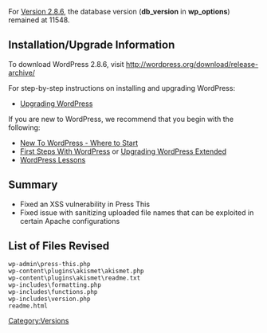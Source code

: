 {{Languages|
{{en|Version 2.8.6}}
{{ja|Version 2.8.6}}
}}

For [[Version_2.8.6|Version 2.8.6]], the database version ('''db_version''' in '''wp_options''') remained at 11548.

==Installation/Upgrade Information==
To download WordPress 2.8.6, visit http://wordpress.org/download/release-archive/

For step-by-step instructions on installing and upgrading WordPress:

* [[Upgrading WordPress]]

If you are new to WordPress, we recommend that you begin with the following:
* [[New To WordPress - Where to Start]]
* [[First Steps With WordPress]] or [[Upgrading WordPress Extended]]
* [[WordPress Lessons]]

== Summary ==
* Fixed an XSS vulnerability in Press This
* Fixed issue with sanitizing uploaded file names that can be exploited in certain Apache configurations

<!--
== Developer / Power User Stuff ==
*
-->
==List of Files Revised==
<pre>
wp-admin\press-this.php
wp-content\plugins\akismet\akismet.php
wp-content\plugins\akismet\readme.txt
wp-includes\formatting.php
wp-includes\functions.php
wp-includes\version.php                                                         
readme.html  
</pre>

{{Versions}}

[[Category:Versions]]